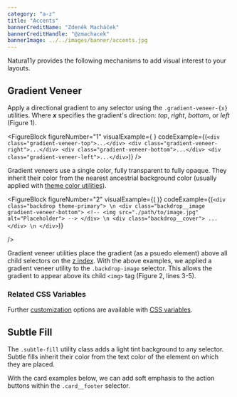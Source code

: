 ```yaml
---
category: "a-z"
title: "Accents"
bannerCreditName: "Zdeněk Macháček"
bannerCreditHandle: "@zmachacek" 
bannerImage: ../../images/banner/accents.jpg
---
```



<TextBlock>

Natura11y provides the following mechanisms to add visual interest to your layouts. 

</TextBlock>

<Divider id="gradientVeneer" />

<TextBlock>

## Gradient Veneer

Apply a directional gradient to any selector using the `.gradient-veneer-{x}` utilities. Where ***x*** specifies the gradient's direction: *top*, *right*, *bottom*, or *left* (Figure 1).
	
</TextBlock>

<FigureBlock
    figureNumber="1"
    visualExample={
        <GradientVeneerDirections />
    }
    codeExample={(`
        <div class="gradient-veneer-top">...</div>
        <div class="gradient-veneer-right">...</div>
        <div class="gradient-veneer-bottom">...</div>
        <div class="gradient-veneer-left">...</div>
    `)}
/>

<TextBlock>

Gradient veneers use a single color, fully transparent to fully opaque. They inherit their color from the nearest ancestrial background color (usually applied with <a href="#1">theme color utilities</a>).

</TextBlock>

<FigureBlock
    figureNumber="2"
    visualExample={(
        <GradientVeneerThemes />
    )}
    codeExample={(`
        <div class="backdrop theme-primary"> \n
            <div class="backdrop__image gradient-veneer-bottom">
                <!-- <img src="./path/to/image.jpg" alt="Placeholder"> -->
            </div> \n
            <div class="backdrop__cover">
                ...
            </div> \n
        </div>
    `)}
    
/>

<TextBlock>

Gradient veneer utilities place the gradient (as a psuedo element) above all child selectors on the <a href="https://developer.mozilla.org/en-US/docs/Web/CSS/z-index" target="_blank">z index</a>. With the above examples, we applied a gradient veneer utility to the `.backdrop-image` selector. This allows the gradient to appear above its child `<img>` tag (Figure 2, lines 3-5).

</TextBlock>

<TextBlock>

### Related CSS Variables

Further <a href="/docs/customization/#customizableCDN">customization</a> options are available with <a href="/docs/customization/#cp_gradient-veneer">CSS variables</a>.
	
</TextBlock>

<Divider id="subtleFill" />

<TextBlock>

## Subtle Fill

The `.subtle-fill` utility class adds a light tint background to any selector. Subtle fills inherit their color from the text color of the element on which they are placed.

With the card examples below, we can add soft emphasis to the action buttons within the `.card__footer` selector.

</TextBlock>
